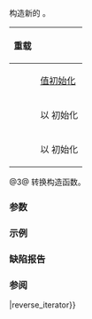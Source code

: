 {{cpp/iterator/reverse_iterator/title|reverse_iterator}}
{{cpp/iterator/reverse_iterator/navbar}}
{{dcl begin}}
{{dcla|num=1|constexpr=c++17|
reverse_iterator();
}}
{{dcla|num=2|constexpr=c++17|
explicit reverse_iterator( iterator_type x );
}}
{{dcla|num=3|constexpr=c++17|
template&lt; class U &gt;
reverse_iterator( const reverse_iterator&lt;U&gt;&amp; other );
}}
{{dcl end}}

构造新的 {{tt|reverse_iterator}}。

{|class="wikitable" style="text-align: center;"
!{{nbsp|2}}重载{{nbsp|2}}
!style="font-weight: normal;"|{{rlpst|/#current}}
|-
|{{v|1}}
|[[cpp/language/value initialization|值初始化]]
|-
|{{v|2}}
|以 {{c|x}} 初始化
|-
|{{v|3}}
|{{nbsp}}以 {{box|{{c/core|other.}}{{rlpst|/#current}}}} 初始化{{nbsp}}
|}

@3@ 转换构造函数。
{{rrev|since=c++20|
{{cpp/enable if| {{c|std::is_same_v&lt;U, Iter&gt;}} 是 {{c|false}} 且 {{c|std::convertible_to&lt;const U&amp;, Iter&gt;}} 得到实现}}。
}}

===参数===
{{par begin}}
{{par|x|要适配的迭代器}}
{{par|other|要复制的迭代器适配器}}
{{par end}}

===示例===
{{example
|code=
#include &lt;cassert&gt;
#include &lt;concepts&gt;
#include &lt;iterator&gt;
#include &lt;vector&gt;

int main()
{
    std::vector v{0, 1, 2, 3, 4};

    using ReverseIt = std::reverse_iterator&lt;std::vector&lt;int&gt;::const_iterator&gt;;

    ReverseIt i1; // 重载 (1)
    i1 = v.crbegin();
    assert(*i1 == 4);

    ReverseIt i2(i1); // 重载 (2)
    assert(i2[0] == 4);

    int x[]{1, 2, 3};
    auto i3 = std::reverse_iterator&lt;int*&gt;(x + std::size(x)); // 重载 (1)
    i3[0] = -3;
    assert(x[2] == -3);
    std::reverse_iterator&lt;int const*&gt; i4(i3); // 重载 (3): int =&gt; const int
    static_assert(std::convertible_to&lt;decltype(i3)::value_type,
                                      decltype(i4)::value_type&gt;);
    // i4[0] = 5; // 错误：对只读位置赋值
}
}}

===缺陷报告===
{{dr list begin}}
{{dr list item|wg=lwg|dr=235|std=C++98|before=未指定重载 {{vl|1}} 的效果|after=已指定}}
{{dr list item|wg=lwg|dr=1012|std=C++98|before=重载 {{vl|1}} 会默认初始化 {{rlpst|/#current}}|after=改为值初始化}}
{{dr list item|wg=lwg|dr=3435|std=C++20|before=重载 {{vl|3}} 没有被约束|after=添加约束}}
{{dr list end}}

===参阅===
{{dsc begin}}
{{dsc inc|cpp/iterator/adaptor/dsc operator{{=}}|reverse_iterator}}
{{dsc inc|cpp/iterator/dsc make_reverse_iterator}}
{{dsc end}}

{{langlinks|de|en|es|fr|it|ja|pt|ru}}